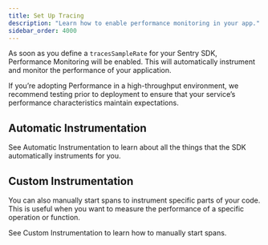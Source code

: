 ```yaml
---
title: Set Up Tracing
description: "Learn how to enable performance monitoring in your app."
sidebar_order: 4000
---
```


As soon as you define a `tracesSampleRate` for your Sentry SDK, Performance Monitoring will be enabled. This will automatically instrument and monitor the performance of your application.

<Note>

If you’re adopting Performance in a high-throughput environment, we recommend testing prior to deployment to ensure that your service’s performance characteristics maintain expectations.

</Note>

<PlatformContent includePath="getting-started-config" />

## Automatic Instrumentation

See <PlatformLink to="/performance/instrumentation/automatic-instrumentation">Automatic Instrumentation</PlatformLink> to learn about all the things that the SDK automatically instruments for you.

## Custom Instrumentation

You can also manually start spans to instrument specific parts of your code. This is useful when you want to measure the performance of a specific operation or function.

See <PlatformLink to="/performance/instrumentation/custom-instrumentation">Custom Instrumentation</PlatformLink> to learn how to manually start spans.
